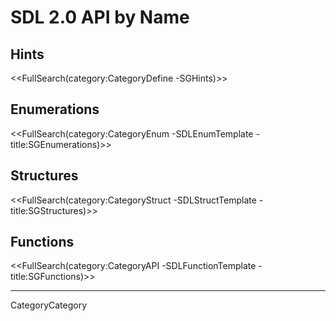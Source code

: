 <!-- #master-page:CategoryTemplate -->
<!-- #master-date:Unknown-Date -->
<!-- format wiki -->
<!-- language en -->

= SDL 2.0 API by Name =


== Hints ==

<<FullSearch(category:CategoryDefine -SGHints)>>

== Enumerations ==

<<FullSearch(category:CategoryEnum -SDLEnumTemplate -title:SGEnumerations)>>

== Structures ==

<<FullSearch(category:CategoryStruct -SDLStructTemplate -title:SGStructures)>>

== Functions ==

<<FullSearch(category:CategoryAPI -SDLFunctionTemplate -title:SGFunctions)>>

----
CategoryCategory
